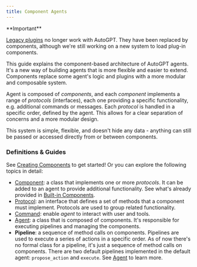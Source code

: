 ```yaml
---
title: Component Agents
---
```


<Note>
**Important**

[Legacy plugins](https://github.com/Significant-Gravitas/Auto-GPT-Plugins) no longer work with AutoGPT. They have been replaced by components, although we're still working on a new system to load plug-in components.
</Note>

This guide explains the component-based architecture of AutoGPT agents. It's a new way of building agents that is more flexible and easier to extend. Components replace some agent's logic and plugins with a more modular and composable system.

Agent is composed of _components_, and each _component_ implements a range of _protocols_ (interfaces), each one providing a specific functionality, e.g. additional commands or messages. Each _protocol_ is handled in a specific order, defined by the agent. This allows for a clear separation of concerns and a more modular design.

This system is simple, flexible, and doesn't hide any data - anything can still be passed or accessed directly from or between components.

### Definitions & Guides

See [Creating Components](/classic/forge/components/creating-components) to get started! Or you can explore the following topics in detail:

* [<Icon icon="puzzle-piece" iconType="solid"/> Component](../components/): a class that implements one or more _protocols_. It can be added to an agent to provide additional functionality. See what's already provided in [Built-in Components](/classic/forge/components/built-in-components).
* [<Icon icon="gear" iconType="solid"/> Protocol](/classic/forge/components/protocols): an interface that defines a set of methods that a component must implement. Protocols are used to group related functionality.
* [<Icon icon="screwdriver-wrench" iconType="solid"/> Command](/classic/forge/components/commands): enable _agent_ to interact with user and tools.
* [<Icon icon="robot" iconType="solid"/> Agent](/classic/forge/components/agents): a class that is composed of components. It's responsible for executing pipelines and managing the components.
* **Pipeline**: a sequence of method calls on components. Pipelines are used to execute a series of actions in a specific order. As of now there's no formal class for a pipeline, it's just a sequence of method calls on components. There are two default pipelines implemented in the default agent: `propose_action` and `execute`. See [<Icon icon="robot" iconType="solid"/> Agent](/classic/forge/components/agents) to learn more.

